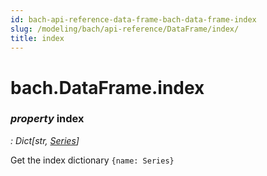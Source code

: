 ```yaml
---
id: bach-api-reference-data-frame-bach-data-frame-index
slug: /modeling/bach/api-reference/DataFrame/index/
title: index
---
```


# bach.DataFrame.index

<div className="property">

### <span className="type-annotation"><em>property </em></span> <span className="name">index</span>

<span className="type-annotation"><em>

: Dict[str, [Series](/modeling/bach/api-reference/Series/bach.Series.mdx)]

</em></span> 


<div className="content">

Get the index dictionary `{name: Series}`


</div>


</div>
